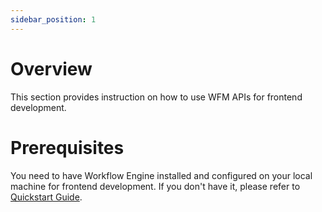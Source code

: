 ```yaml
---
sidebar_position: 1
---
```


# Overview

This section provides instruction on how to use WFM APIs for frontend development.

# Prerequisites

You need to have Workflow Engine installed and configured on your local machine for frontend development. If you
don't have it, please refer to [Quickstart Guide](../../quickstart/overview.mdx).
